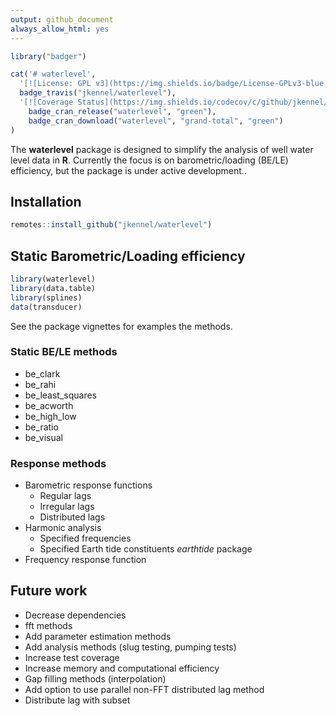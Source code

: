 ```yaml
---
output: github_document
always_allow_html: yes
---
```




```r
library("badger")
```


```r

cat('# waterlevel',
  '[![License: GPL v3](https://img.shields.io/badge/License-GPLv3-blue.svg)](https://www.gnu.org/licenses/gpl-3.0)',
  badge_travis("jkennel/waterlevel"),
  '[![Coverage Status](https://img.shields.io/codecov/c/github/jkennel/waterlevel/master.svg)](https://codecov.io/github/jkennel/waterlevel?branch=master)',
	badge_cran_release("waterlevel", "green"),
	badge_cran_download("waterlevel", "grand-total", "green")
)
```

The **waterlevel** package is designed to simplify the analysis of well water level data in **R**.  Currently the focus is on barometric/loading (BE/LE) efficiency, but the package is under active development..

## Installation

```r
remotes::install_github("jkennel/waterlevel")
```

## Static Barometric/Loading efficiency

```r
library(waterlevel)
library(data.table)
library(splines)
data(transducer)
```

See the package vignettes for examples the methods.

### Static BE/LE methods 

- be_clark
- be_rahi
- be_least_squares
- be_acworth
- be_high_low
- be_ratio
- be_visual

### Response methods 

- Barometric response functions
    - Regular lags
    - Irregular lags
    - Distributed lags
- Harmonic analysis 
    - Specified frequencies 
    - Specified Earth tide constituents *earthtide* package
- Frequency response function


## Future work ##

- Decrease dependencies
- fft methods
- Add parameter estimation methods
- Add analysis methods (slug testing, pumping tests)
- Increase test coverage
- Increase memory and computational efficiency
- Gap filling methods (interpolation)
- Add option to use parallel non-FFT distributed lag method
- Distribute lag with subset

